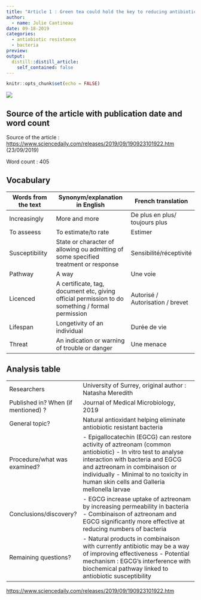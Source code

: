 ```yaml
---
title: "Article 1 : Green tea could hold the key to reducing antibiotic resistance"
author:
  - name: Julie Cantineau
date: 09-18-2019
categories:
  - antiobiotic resistance
  - bacteria
preview: 
output:
  distill::distill_article:
    self_contained: false
---
```


```r
knitr::opts_chunk$set(echo = FALSE)
```


![](/media/sf_shared/projects/Julie-Cantineau-blog/_posts/2019-09-18-article-1/image/greentea.jpg)


## Source of the article with publication date and word count

Source of the article : <https://www.sciencedaily.com/releases/2019/09/190923101922.htm>
(23/09/2019)

Word count : 405

## Vocabulary 

| Words from the text | Synonym/explanation in English | French translation |
| ------------------- | ------------------------------ | -----------------|
| Increasingly   | More and more                  | De plus en plus/ toujours plus       |
| To asseess                    | To estimate/to rate         | Estimer |
| Susceptibility | State or character of allowing ou admitting of some specified treatment or response | Sensibilité/réceptivité |
| Pathway | A way | Une voie |
| Licenced | A certificate, tag, document etc, giving official permission to do something / formal permission | Autorisé / Autorisation / brevet |
| Lifespan | Longetivity of an individual | Durée de vie |
| Threat | An indication or warning of trouble or danger | Une menace

## Analysis table 

|                              |                                                                     |
| ---------------------------- | ------------------------------------------------------------------- |
| Researchers                  | University of Surrey, original author : Natasha Meredith            |
| Published in? When (if mentioned) ?               | Journal of Medical Microbiology, 2019                                                       |
| General topic?               |  Natural antioxidant helping eliminate antiobiotic resistant bacteria                      |
| Procedure/what was examined? | -	Epigallocatechin (EGCG) can restore activity of aztreonam (common antiobiotic)                 -	In vitro test to analyse interaction with bacteria and EGCG and aztreonam in combinaison or individually -	Minimal to no toxicity in human skin cells and Galleria mellonella larvae |
| Conclusions/discovery?       |  -	EGCG increase uptake of aztreonam by increasing permeability in bacteria -	Combinaison of aztreonam and EGCG significantly more effective at reducing numbers of bacteria |
| Remaining questions?         | -	Natural products in combinaison with currently antibiotic may be a way of improving effectiveness  -	Potential mechanism : EGCG’s interference with biochemical pathway linked to antiobiotic susceptibility |


<https://www.sciencedaily.com/releases/2019/09/190923101922.htm>



